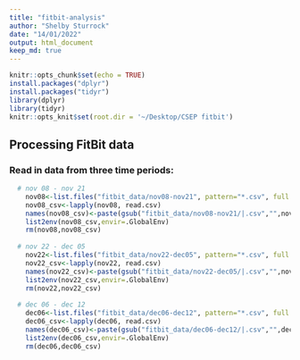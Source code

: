 ```yaml
---
title: "fitbit-analysis"
author: "Shelby Sturrock"
date: "14/01/2022"
output: html_document
keep_md: true
---
```


```r
knitr::opts_chunk$set(echo = TRUE)
install.packages("dplyr")
install.packages("tidyr")
library(dplyr)
library(tidyr)
knitr::opts_knit$set(root.dir = '~/Desktop/CSEP fitbit')
```

## Processing FitBit data 

### Read in data from three time periods: 

```r

  # nov 08 - nov 21
    nov08<-list.files("fitbit_data/nov08-nov21", pattern="*.csv", full.names=TRUE)
    nov08_csv<-lapply(nov08, read.csv)
    names(nov08_csv)<-paste(gsub("fitbit_data/nov08-nov21/|.csv","",nov08),".1",sep="")
    list2env(nov08_csv,envir=.GlobalEnv)
    rm(nov08,nov08_csv)
    
  # nov 22 - dec 05
    nov22<-list.files("fitbit_data/nov22-dec05", pattern="*.csv", full.names=TRUE)
    nov22_csv<-lapply(nov22, read.csv)
    names(nov22_csv)<-paste(gsub("fitbit_data/nov22-dec05/|.csv","",nov22),".2",sep="")
    list2env(nov22_csv,envir=.GlobalEnv)
    rm(nov22,nov22_csv)
  
  # dec 06 - dec 12
    dec06<-list.files("fitbit_data/dec06-dec12", pattern="*.csv", full.names=TRUE)
    dec06_csv<-lapply(dec06, read.csv)
    names(dec06_csv)<-paste(gsub("fitbit_data/dec06-dec12/|.csv","",dec06),".3",sep="")
    list2env(dec06_csv,envir=.GlobalEnv)
    rm(dec06,dec06_csv)
    
```

